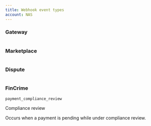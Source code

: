 ```yaml
---
title: Webhook event types
account: NAS
---
```


### Gateway

<Accordion title="See gateway event types and descriptions">
<Table>
<TableHead headers={['Event type', 'Display name', 'Description']} />
<TableBody>
<TableRow>
<TableCell>

</TableCell>
</TableRow>
</TableBody>
</Table>
</Accordion>

### Marketplace
 
<Accordion title="See marketplace event types and descriptions">
<Table>
<TableHead headers={['Event type', 'Display name', 'Description']} />
<TableBody>
<TableRow>
<TableCell>

</TableCell>
</TableRow>
</TableBody>
</Table>
</Accordion>

### Dispute
 
<Accordion title="See dispute event types and descriptions">
<Table>
<TableHead headers={['Event type', 'Display name', 'Description']} />
<TableBody>
<TableRow>
<TableCell>

</TableCell>
</TableRow>
</TableBody>
</Table>
</Accordion>

### FinCrime
 
<Accordion title="See FinCrime event types and descriptions">
<Table>
<TableHead headers={['Event type', 'Display name', 'Description']} />
<TableBody>
<TableRow>
<TableCell>

``payment_compliance_review``

</TableCell>
<TableCell>

Compliance review

</TableCell>
<TableCell>

Occurs when a payment is pending while under compliance review.

</TableCell>
</TableRow>
</TableBody>
</Table>
</Accordion>

